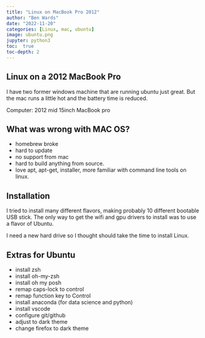 ```yaml
---
title: "Linux on MacBook Pro 2012"
author: "Ben Wards"
date: "2022-11-20"
categories: [Linux, mac, ubuntu]
image: ubuntu.png
jupyter: python3
toc:  true
toc-depth: 2
---
```


## Linux on a 2012 MacBook Pro

I have two former windows machine that are running ubuntu just great.  But the mac runs a little hot and the battery time is reduced.

Computer: 2012 mid 15inch MacBook pro

## What was wrong with MAC OS?

- homebrew broke
- hard to update
- no support from mac
- hard to build anything from source.
- love apt, apt-get, installer, more familiar with command line tools on linux.

## Installation

I tried to install many different flavors, making probably 10 different bootable USB stick.  The only way to get the wifi and gpu drivers to install was to use a flavor of Ubuntu.

I need a new hard drive so I thought should take the time to install Linux.


## Extras for Ubuntu

- install zsh
- install oh-my-zsh
- install oh my posh
- remap caps-lock to control
- remap function key to Control
- install anaconda (for data science and python)
- install vscode
- configure git/github
- adjust to dark theme
- change firefox to dark theme
 